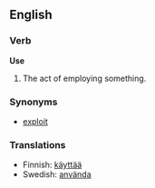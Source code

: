 ==English==
===Verb===
'''Use'''
# The act of employing something.

===Synonyms===
*[[exploit]]

===Translations===

*Finnish: [[käyttää]]
*Swedish: [[använda]]